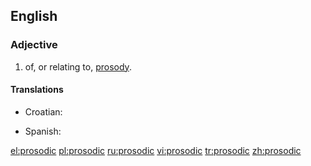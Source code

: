 ==English==

===Adjective===
{{en-adj}}

# of, or relating to, [[prosody]].

====Translations====
{{trans-top|prosody}}
* Croatian: {{t-|hr|prozodijski|alt=prozòdījskī}}
{{trans-mid}}
* Spanish: {{t|es|prosódico|m}}
{{trans-bottom}}

[[el:prosodic]]
[[pl:prosodic]]
[[ru:prosodic]]
[[vi:prosodic]]
[[tr:prosodic]]
[[zh:prosodic]]